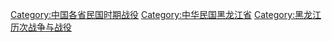 [[Category:中国各省民国时期战役|Category:中国各省民国时期战役]]
[[Category:中华民国黑龙江省|Category:中华民国黑龙江省]]
[[Category:黑龙江历次战争与战役|Category:黑龙江历次战争与战役]]